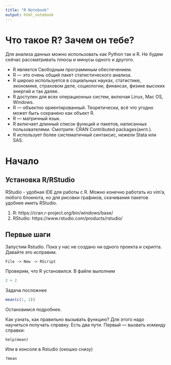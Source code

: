 ```yaml
---
title: "R Notebook"
output: html_notebook
---
```


# Что такое R? Зачем он тебе?

Для анализа данных можно использовать как Python так и R. Не будем сейчас рассматривать плюсы и минусы одного и другого. 

* R является Свободным программным обеспечением.
* R — это очень общий пакет статистического анализа.
* R широко используется в социальных науках, статистике, экономике, страховом деле, социологии, финансах, физике высоких энергий и так далее.
* R доступен для всех операционных систем, включая Linux, Mac OS, Windows.
* R — объектно ориентированный. Теоретически, всё что угодно может быть сохранено как объект R.
* R — матричный язык.
* R включает длинный список функций и пакетов, написанных пользователями. Смотрите: CRAN Contributed packages(англ.).
* R использует более систематичный синтаксис, нежели Stata или SAS.

# Начало

## Установка R/RStudio

RStudio - удобная IDE для работы с R. Можно конечно работать из vim'a, любого блокнота, но для рисовки графиков, скачивания пакетов удобнее иметь RStudio.

1. R: https://cran.r-project.org/bin/windows/base/
2. RStudio: https://www.rstudio.com/products/rstudio/

## Первые шаги

Запустим Rstudio. Пока у нас не создано ни одного проекта и скрипта. Давайте это исправим. 

```
File -> New -> RScript
```

Проверим, что R установился. В файле выполним 

```r
2 + 2
```

Задача посложнее

```r
mean(c(1, 2))
```

Остановимся подробнее. 

Как узнать, как правильно вызывать функцию? Для этого надо научиться получать справку. Есть два пути. Первый — вызвать команду
справки:

```
help(mean)
```

Или в консоле в Rstudio (окошко снизу)

```
?mean
```




